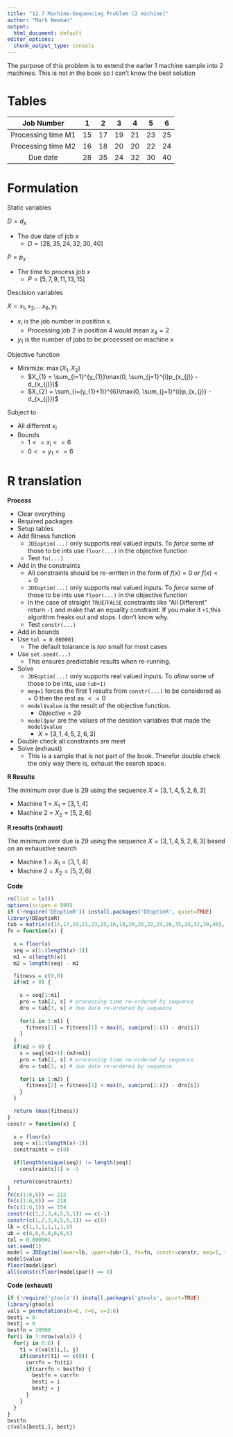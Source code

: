 ```yaml
---
title: "12.7 Machine-Sequencing Problem (2 machine)"
author: "Mark Newman"
output:
  html_document: default
editor_options: 
  chunk_output_type: console
---
```


The purpose of this problem is to extend the earler 1 machine sample into 2 machines. This is not in the book so I can't know the best solution

# Tables

|Job Number | 1 | 2 | 3 | 4 | 5 | 6 |
|:--:|:--:|:--:|:--:|:--:|:--:|:--:|
| Processing time M1 | 15 | 17 | 19 | 21 | 23 | 25 |
| Processing time M2 | 16 | 18 | 20 | 20 | 22 | 24 |
| Due date | 28 | 35 | 24 | 32 | 30 | 40 |

# Formulation

Static variables

$D = d_{x}$

* The due date of job $x$
    * $D = [28,35,24,32,30,40]$
    
$P = p_{x}$

* The time to process job $x$
    * $P = [5,7,9,11,13,15]$

Descision variables

$X = x_{1}, x_{2}, ... x_{6}, y_{1}$

* $x_{i}$ is the job number in position x.
    * Processing job 2 in position 4 would mean $x_{4} = 2$
* $y_{1}$ is the number of jobs to be processed on machine x

Objective function

* Minimize: $\max(X_{1}, X_{2})$
    * $X_{1} = \sum_{i=1}^{y_{1}}\max(0, \sum_{j=1}^{i}p_{x_{j}} - d_{x_{j}})$
    * $X_{2} = \sum_{i=(y_{1}+1)}^{6}\max(0, \sum_{j=1}^{i}p_{x_{j}} - d_{x_{j}})$

Subject to

* All different $x_{i}$ 
* Bounds
     * $1 <= x_{i} <= 6$
     * $0 <= y_{1} <= 6$

# R translation

**Process**

* Clear everything
* Required packages
* Setup tables
* Add fitness function
    * `JDEoptim(...)` only supports real valued inputs. To _force_ some of those to be ints use `floor(...)` in the objective function
    * Test `fn(...)`
* Add in the constraints
    * All constraints should be re-written in the form of $f(x) = 0$ or $f(x) <= 0$
    * `JDEoptim(...)` only supports real valued inputs. To _force_ some of those to be ints use `floor(...)` in the objective function
    * In the case of straight `TRUE`/`FALSE` constraints like "All Different" return `-1` and make that an equality constraint. If you make it `+1`,this algorithm freaks out and stops. I don't know why.
    * Test `constr(...)`
* Add in bounds
* Use `tol = 0.000001`
    * The default tolarance is _too_ small for most cases
* Use `set.seed(...)`
    * This ensures predictable results when re-running.
* Solve
    * `JDEoptim(...)` only supports real valued inputs. To _allow_ some of those to be ints, use `(ub+1)`
    * `meq=1` forces the first $1$ results from `constr(...)` to be considered as $=0$ then the rest as $<=0$
    * `model$value` is the result of the objective function.
        * $Objective = 29$
    * `model$par` are the values of the desision variables that made the `model$value`
        * $X = [3,1,4,5,2,6,3]$
* Double check all constraints are meet
* Solve (exhaust)
    * This is a sample that is not part of the book. Therefor double check the only way there is, exhaust the search space.

**R Results**

The minimum over due is $29$ using the sequence $X = [3,1,4,5,2,6,3]$

* Machine 1 = $X_{1} = [3,1,4]$
* Machine 2 = $X_{2} = [5,2,6]$

**R results (exhaust)**

The minimum over due is $29$ using the sequence $X = [3,1,4,5,2,6,3]$ based on an exhaustive search

* Machine 1 = $X_{1} = [3,1,4]$
* Machine 2 = $X_{2} = [5,2,6]$

**Code**
```r
rm(list = ls())
options(scipen = 999)
if (!require('DEoptimR')) install.packages('DEoptimR', quiet=TRUE)
library(DEoptimR)
tab = matrix(c(15,17,19,21,23,25,16,18,20,20,22,24,28,35,24,32,30,40), nrow = 3, ncol = 6, byrow = TRUE)
fn = function(x) {
  
  x = floor(x)
  seq = x[1:(length(x)-1)]
  m1 = x[length(x)] 
  m2 = length(seq) - m1 

  fitness = c(0,0)
  if(m1 > 0) {
    
    s = seq[1:m1]
    pro = tab[1, s] # processing time re-ordered by sequence
    dro = tab[3, s] # due date re-ordered by sequence
    
    for(i in 1:m1) {
      fitness[1] = fitness[1] + max(0, sum(pro[1:i]) - dro[i])
    }
  }
  if(m2 > 0) {
    s = seq[(m1+1):(m2+m1)]
    pro = tab[2, s] # processing time re-ordered by sequence
    dro = tab[3, s] # due date re-ordered by sequence
    
    for(i in 1:m2) {
      fitness[2] = fitness[2] + max(0, sum(pro[1:i]) - dro[i])
    }
  }

  return (max(fitness))
}
constr = function(x) {
  
  x = floor(x)
  seq = x[1:(length(x)-1)]
  constraints = c(0)
  
  if(length(unique(seq)) != length(seq))
    constraints[1] = -1

  return(constraints)
}
fn(c(1:6,6)) == 212
fn(c(1:6,0)) == 218
fn(c(1:6,1)) == 154
constr(c(1,2,3,4,5,5,1)) == c(-1)
constr(c(1,2,3,4,5,6,1)) == c(0)
lb = c(1,1,1,1,1,1,0)
ub = c(6,6,6,6,6,6,6)
tol = 0.000001
set.seed(1)
model = JDEoptim(lower=lb, upper=(ub+1), fn=fn, constr=constr, meq=1, tol=tol)
model$value
floor(model$par)
all(constr(floor(model$par)) == 0)
```

**Code (exhaust)**
```r
if (!require('gtools')) install.packages('gtools', quiet=TRUE)
library(gtools)
vals = permutations(n=6, r=6, v=1:6)
besti = 0
bestj = 0
bestfn = 10000
for(i in 1:nrow(vals)) {
  for(j in 0:6) {
    t1 = c(vals[i,], j)
    if(constr(t1) == c(0)) {
      currfn = fn(t1)
      if(currfn < bestfn) {
        bestfn = currfn
        besti = i
        bestj = j
      }
    }
  }
}
bestfn
c(vals[besti,], bestj)
```
